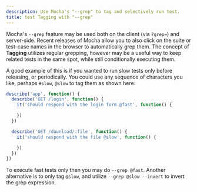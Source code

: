 ```yaml
---
description: Use Mocha's "--grep" to tag and selectively run test.
title: test Tagging with "--grep"
---
```


Mocha's `--grep` feature may be used both on the client (via `?grep=`) and server-side. Recent releases of Mocha allow you to also click on the suite or test-case names in the browser to automatically grep them. The concept of __Tagging__ utilizes regular grepping, however may be a useful way to keep related tests in the same spot, while still conditionally executing them.

A good example of this is if you wanted to run slow tests only before releasing, or periodically. You could use any sequence of characters you like, perhaps `#slow`, `@slow` to tag them as shown here:

```js
describe('app', function() {
  describe('GET /login', function() {
    it('should respond with the login form @fast', function() {

    })
  })

  describe('GET /download/:file', function() {
    it('should respond with the file @slow', function() {

    })
  })
})
```

 To execute fast tests only then you may do `--grep @fast`. Another alternative is to only tag `@slow`, and utilize `--grep @slow --invert` to invert the grep expression.
